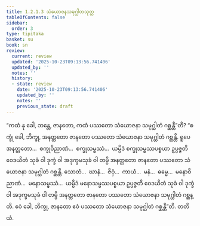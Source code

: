 ```yaml
---
title: 1.2.1.3 သံယောဇနသမုဂ္ဃါတသုတ္တ
tableOfContents: false
sidebar:
  order: 3
type: tipitaka
basket: su
book: sn
review:
  current: review
  updated: '2025-10-23T09:13:56.741406'
  updated_by: ''
  notes: ''
  history:
  - state: review
    date: '2025-10-23T09:13:56.741406'
    updated_by: ''
    notes: ''
    previous_state: draft
---
```



<ReviewStatus review={frontmatter.review} showDetails={true} />

<HypothesisAnnotation frontmatter={frontmatter} />

<DynamicBreadcrumb />

<Division number="55" book="sn" e="ch" v="18" p="287">

<Paragraph number="169" book="sn">
“ကထံ နု ခေါ, ဘန္တေ, ဇာနတော, ကထံ ပဿတော သံယောဇနာ သမုဂ္ဃါတံ ဂစ္ဆန္တီ”တိ? “စက္ခုံ ခေါ, ဘိက္ခု, အနတ္တတော ဇာနတော ပဿတော သံယောဇနာ သမုဂ္ဃါတံ ဂစ္ဆန္တိ. ရူပေ အနတ္တတော…  စက္ခုဝိညာဏံ…  စက္ခုသမ္ဖဿံ…  ယမ္ပိဒံ စက္ခုသမ္ဖဿပစ္စယာ ဥပ္ပဇ္ဇတိ ဝေဒယိတံ သုခံ ဝါ ဒုက္ခံ ဝါ အဒုက္ခမသုခံ ဝါ တမ္ပိ အနတ္တတော ဇာနတော ပဿတော သံယောဇနာ သမုဂ္ဃါတံ ဂစ္ဆန္တိ. သောတံ…  ဃာနံ…  ဇိဝှံ…  ကာယံ…  မနံ…  ဓမ္မေ…  မနောဝိညာဏံ…  မနောသမ္ဖဿံ…  ယမ္ပိဒံ မနောသမ္ဖဿပစ္စယာ ဥပ္ပဇ္ဇတိ ဝေဒယိတံ သုခံ ဝါ ဒုက္ခံ ဝါ အဒုက္ခမသုခံ ဝါ တမ္ပိ အနတ္တတော ဇာနတော ပဿတော သံယောဇနာ သမုဂ္ဃါတံ ဂစ္ဆန္တိ. ဧဝံ ခေါ, ဘိက္ခု, ဇာနတော ဧဝံ ပဿတော သံယောဇနာ သမုဂ္ဃါတံ ဂစ္ဆန္တီ”တိ.

</Paragraph>
</Division>

<Paragraph number="170" type="center" book="sn">
တတိယံ.
</Paragraph>